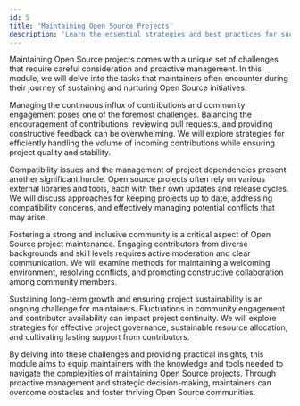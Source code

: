 ```yaml
---
id: 5
title: 'Maintaining Open Source Projects'
description: 'Learn the essential strategies and best practices for successfully maintaining Open Source projects. Master project management and community engagement.'
---
```

<p class="lead">Maintaining Open Source projects comes with a unique set of challenges that require careful consideration and proactive management. In this module, we will delve into the tasks that maintainers often encounter during their journey of sustaining and nurturing Open Source initiatives.</p>

Managing the continuous influx of contributions and community engagement poses one of the foremost challenges. Balancing the encouragement of contributions, reviewing pull requests, and providing constructive feedback can be overwhelming. We will explore strategies for efficiently handling the volume of incoming contributions while ensuring project quality and stability.

Compatibility issues and the management of project dependencies present another significant hurdle. Open source projects often rely on various external libraries and tools, each with their own updates and release cycles. We will discuss approaches for keeping projects up to date, addressing compatibility concerns, and effectively managing potential conflicts that may arise.

Fostering a strong and inclusive community is a critical aspect of Open Source project maintenance. Engaging contributors from diverse backgrounds and skill levels requires active moderation and clear communication. We will examine methods for maintaining a welcoming environment, resolving conflicts, and promoting constructive collaboration among community members.

Sustaining long-term growth and ensuring project sustainability is an ongoing challenge for maintainers. Fluctuations in community engagement and contributor availability can impact project continuity. We will explore strategies for effective project governance, sustainable resource allocation, and cultivating lasting support from contributors.

By delving into these challenges and providing practical insights, this module aims to equip maintainers with the knowledge and tools needed to navigate the complexities of maintaining Open Source projects. Through proactive management and strategic decision-making, maintainers can overcome obstacles and foster thriving Open Source communities.
